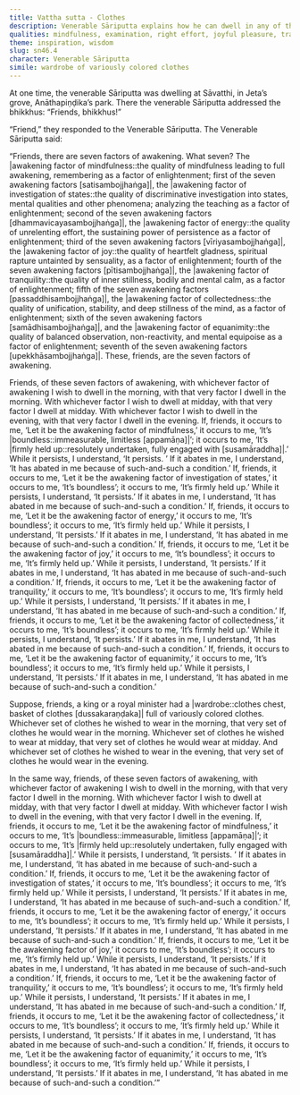 ```yaml
---
title: Vattha sutta - Clothes
description: Venerable Sāriputta explains how he can dwell in any of the seven factors of awakening at will, knowing their qualities and conditions. He likens this mastery to a king or royal minister freely choosing garments from a wardrobe for morning, midday, or evening wear.
qualities: mindfulness, examination, right effort, joyful pleasure, tranquility, collectedness, equanimity
theme: inspiration, wisdom
slug: sn46.4
character: Venerable Sāriputta
simile: wardrobe of variously colored clothes
---
```


At one time, the venerable Sāriputta was dwelling at Sāvatthi, in Jeta’s grove, Anāthapiṇḍika’s park. There the venerable Sāriputta addressed the bhikkhus: “Friends, bhikkhus!”

“Friend,” they responded to the Venerable Sāriputta. The Venerable Sāriputta said:

“Friends, there are seven factors of awakening. What seven? The |awakening factor of mindfulness::the quality of mindfulness leading to full awakening, remembering as a factor of enlightenment; first of the seven awakening factors [satisambojjhaṅga]|, the |awakening factor of investigation of states::the quality of discriminative investigation into states, mental qualities and other phenomena; analyzing the teaching as a factor of enlightenment; second of the seven awakening factors [dhammavicayasambojjhaṅga]|, the |awakening factor of energy::the quality of unrelenting effort, the sustaining power of persistence as a factor of enlightenment; third of the seven awakening factors [vīriyasambojjhaṅga]|, the |awakening factor of joy::the quality of heartfelt gladness, spiritual rapture untainted by sensuality, as a factor of enlightenment; fourth of the seven awakening factors [pītisambojjhaṅga]|, the |awakening factor of tranquility::the quality of inner stillness, bodily and mental calm, as a factor of enlightenment; fifth of the seven awakening factors [passaddhisambojjhaṅga]|, the |awakening factor of collectedness::the quality of unification, stability, and deep stillness of the mind, as a factor of enlightenment; sixth of the seven awakening factors [samādhisambojjhaṅga]|, and the |awakening factor of equanimity::the quality of balanced observation, non-reactivity, and mental equipoise as a factor of enlightenment; seventh of the seven awakening factors [upekkhāsambojjhaṅga]|. These, friends, are the seven factors of awakening.

Friends, of these seven factors of awakening, with whichever factor of awakening I wish to dwell in the morning, with that very factor I dwell in the morning. With whichever factor I wish to dwell at midday, with that very factor I dwell at midday. With whichever factor I wish to dwell in the evening, with that very factor I dwell in the evening. If, friends, it occurs to me, ‘Let it be the awakening factor of mindfulness,’ it occurs to me, ‘It’s |boundless::immeasurable, limitless [appamāṇa]|’; it occurs to me, ‘It’s |firmly held up::resolutely undertaken, fully engaged with [susamāraddha]|.’ While it persists, I understand, ‘It persists. ’ If it abates in me, I understand, ‘It has abated in me because of such-and-such a condition.’ <collapse>If, friends, it occurs to me, ‘Let it be the awakening factor of investigation of states,’ it occurs to me, ‘It’s boundless’; it occurs to me, ‘It’s firmly held up.’ While it persists, I understand, ‘It persists.’ If it abates in me, I understand, ‘It has abated in me because of such-and-such a condition.’ If, friends, it occurs to me, ‘Let it be the awakening factor of energy,’ it occurs to me, ‘It’s boundless’; it occurs to me, ‘It’s firmly held up.’ While it persists, I understand, ‘It persists.’ If it abates in me, I understand, ‘It has abated in me because of such-and-such a condition.’ If, friends, it occurs to me, ‘Let it be the awakening factor of joy,’ it occurs to me, ‘It’s boundless’; it occurs to me, ‘It’s firmly held up.’ While it persists, I understand, ‘It persists.’ If it abates in me, I understand, ‘It has abated in me because of such-and-such a condition.’ If, friends, it occurs to me, ‘Let it be the awakening factor of tranquility,’ it occurs to me, ‘It’s boundless’; it occurs to me, ‘It’s firmly held up.’ While it persists, I understand, ‘It persists.’ If it abates in me, I understand, ‘It has abated in me because of such-and-such a condition.’ If, friends, it occurs to me, ‘Let it be the awakening factor of collectedness,’ it occurs to me, ‘It’s boundless’; it occurs to me, ‘It’s firmly held up.’ While it persists, I understand, ‘It persists.’ If it abates in me, I understand, ‘It has abated in me because of such-and-such a condition.’</collapse> If, friends, it occurs to me, ‘Let it be the awakening factor of equanimity,’ it occurs to me, ‘It’s boundless’; it occurs to me, ‘It’s firmly held up.’ While it persists, I understand, ‘It persists.’ If it abates in me, I understand, ‘It has abated in me because of such-and-such a condition.’

Suppose, friends, a king or a royal minister had a |wardrobe::clothes chest, basket of clothes [dussakaraṇḍaka]| full of variously colored clothes. Whichever set of clothes he wished to wear in the morning, that very set of clothes he would wear in the morning. Whichever set of clothes he wished to wear at midday, that very set of clothes he would wear at midday. And whichever set of clothes he wished to wear in the evening, that very set of clothes he would wear in the evening.

In the same way, friends, of these seven factors of awakening, with whichever factor of awakening I wish to dwell in the morning, with that very factor I dwell in the morning. With whichever factor I wish to dwell at midday, with that very factor I dwell at midday. With whichever factor I wish to dwell in the evening, with that very factor I dwell in the evening. If, friends, it occurs to me, ‘Let it be the awakening factor of mindfulness,’ it occurs to me, ‘It’s |boundless::immeasurable, limitless [appamāṇa]|’; it occurs to me, ‘It’s |firmly held up::resolutely undertaken, fully engaged with [susamāraddha]|.’ While it persists, I understand, ‘It persists. ’ If it abates in me, I understand, ‘It has abated in me because of such-and-such a condition.’ <collapse>If, friends, it occurs to me, ‘Let it be the awakening factor of investigation of states,’ it occurs to me, ‘It’s boundless’; it occurs to me, ‘It’s firmly held up.’ While it persists, I understand, ‘It persists.’ If it abates in me, I understand, ‘It has abated in me because of such-and-such a condition.’ If, friends, it occurs to me, ‘Let it be the awakening factor of energy,’ it occurs to me, ‘It’s boundless’; it occurs to me, ‘It’s firmly held up.’ While it persists, I understand, ‘It persists.’ If it abates in me, I understand, ‘It has abated in me because of such-and-such a condition.’ If, friends, it occurs to me, ‘Let it be the awakening factor of joy,’ it occurs to me, ‘It’s boundless’; it occurs to me, ‘It’s firmly held up.’ While it persists, I understand, ‘It persists.’ If it abates in me, I understand, ‘It has abated in me because of such-and-such a condition.’ If, friends, it occurs to me, ‘Let it be the awakening factor of tranquility,’ it occurs to me, ‘It’s boundless’; it occurs to me, ‘It’s firmly held up.’ While it persists, I understand, ‘It persists.’ If it abates in me, I understand, ‘It has abated in me because of such-and-such a condition.’ If, friends, it occurs to me, ‘Let it be the awakening factor of collectedness,’ it occurs to me, ‘It’s boundless’; it occurs to me, ‘It’s firmly held up.’ While it persists, I understand, ‘It persists.’ If it abates in me, I understand, ‘It has abated in me because of such-and-such a condition.’</collapse> If, friends, it occurs to me, ‘Let it be the awakening factor of equanimity,’ it occurs to me, ‘It’s boundless’; it occurs to me, ‘It’s firmly held up.’ While it persists, I understand, ‘It persists.’ If it abates in me, I understand, ‘It has abated in me because of such-and-such a condition.’”